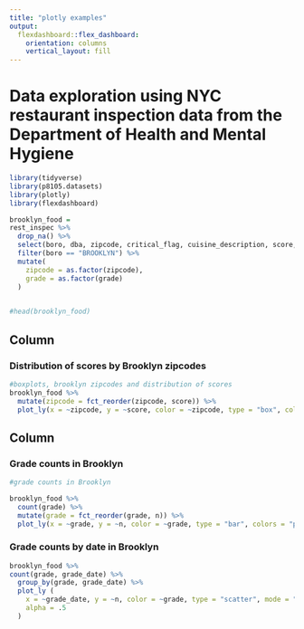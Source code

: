 ```yaml
---
title: "plotly examples"
output: 
  flexdashboard::flex_dashboard:
    orientation: columns
    vertical_layout: fill
---
```


# Data exploration using NYC restaurant inspection data from the Department of Health and Mental Hygiene

```r
library(tidyverse)
library(p8105.datasets)
library(plotly)
library(flexdashboard)
```


```r

brooklyn_food =
rest_inspec %>%
  drop_na() %>%
  select(boro, dba, zipcode, critical_flag, cuisine_description, score, grade, grade_date, violation_code, violation_description)%>%
  filter(boro == "BROOKLYN") %>%
  mutate(
    zipcode = as.factor(zipcode),
    grade = as.factor(grade)
  )

  
#head(brooklyn_food)
```

Column {data-width=650}
-----------------------------------------------------------------------

### Distribution of scores by Brooklyn zipcodes


```r
#boxplots, brooklyn zipcodes and distribution of scores
brooklyn_food %>%
  mutate(zipcode = fct_reorder(zipcode, score)) %>% 
  plot_ly(x = ~zipcode, y = ~score, color = ~zipcode, type = "box", colors = "viridis")

```


Column {data-width=350}
-----------------------------------------------------------------------

### Grade counts in Brooklyn

```r
#grade counts in Brooklyn

brooklyn_food %>%
  count(grade) %>% 
  mutate(grade = fct_reorder(grade, n)) %>% 
  plot_ly(x = ~grade, y = ~n, color = ~grade, type = "bar", colors = "plasma")

```

### Grade counts by date in Brooklyn

```r


brooklyn_food %>%
count(grade, grade_date) %>%
  group_by(grade, grade_date) %>%
  plot_ly (
    x = ~grade_date, y = ~n, color = ~grade, type = "scatter", mode = "markers", colors = "viridis",
    alpha = .5
  )

```